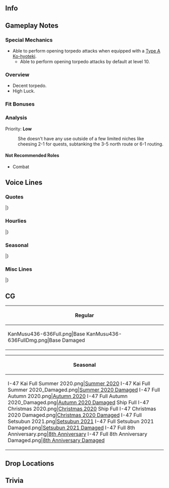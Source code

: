 ==Info==
{{KanmusuInfo|ID=436-636}}
{{KanmusuInfo|ID=1507-607}}

==Gameplay Notes==

===Special Mechanics===
* Able to perform opening torpedo attacks when equipped with a [[Type A Ko-hyoteki]].
** Able to perform opening torpedo attacks by default at level 10.

===Overview===
* Decent torpedo.
* High Luck.

===Fit Bonuses===
{{:{{BASEPAGENAME}}/Equipment Bonuses}}

===Analysis===
Priority: '''Low'''

: She doesn't have any use outside of a few limited niches like cheesing 2-1 for quests, subtanking the 3-5 north route or 6-1 routing. 

====Not Recommended Roles====
* Combat

==Voice Lines==
===Quotes===
{{ShipquoteHeader}}
{{ShipquoteKai
|scenario = Introduction
|origin =伊号潜水艦、巡潜丙型の七番艦、伊47。「ヨナ」って呼んでくださいな。「ヨナ」ですよ。えへへへぇ、提督、いいですか？
|translation =I'm the 1st class submarine, 7th ship of the Type-C cruiser submarines, I-47. You can call me "Yona". That's "Yona". Ehehehe, Admiral, did you get that?<ref>The IJN designated all it's 1st class submarines as "伊号".</ref>
}}
{{ShipquoteKai|kai = true
|scenario = Introduction
|origin =伊号潜水艦、巡潜丙型の七番艦、伊47。ヨナ、整備を終わってるよ。提督、出るの？いいですよ。
|translation =I'm the 1st class submarine, 7th ship of the Type-C cruiser submarines, I-47. I've finished my maintenance. Admiral, are we heading out? Alright then.
}}
{{ShipquoteKai
|scenario = Library
|origin =佐世保生まれの、伊号第４７潜水艦、伊４７です。後期の主力潜水艦の例に漏れず、あの兵装を主力として、ウルシー泊地襲撃やホーランディア、沖縄方面に出撃、終戦まで戦いました。今は、五島列島沖の海底で眠っています。
|translation =Born in Sasebo, I'm the 47th 1st class submarine, I-47. As with all the surviving frontline submarines late in the war, I was given that weapon as my main armament<ref>She's referring to her conversion to a [https://en.wikipedia.org/wiki/Kaiten Kaiten] mothership.</ref>. I fought right until the end of the war, participating in the raid on Ulithi Harbour as well as attacks on Hollandia and Okinawa.<ref>Hollandia refers to modern day [https://en.wikipedia.org/wiki/Jayapura Jayapura].</ref> These days, I'm resting at the bottom of the sea near the Gotou Islands.
}}
{{ShipquoteKai
|scenario = Secretary 1
|origin =ヨナ？いいですよ。
|translation =Yona? That's right.
}}
{{ShipquoteKai
|scenario = Secretary 2
|origin =ヨナを呼んだの…提督？違う？
|translation =Did you call... Admiral? You didn't?
}}
{{ShipquoteKai|kai = true
|scenario = Secretary 2
|origin =ヨナを呼んだの、提督？待ってたよ。
|translation =Did you call, Admiral? I've been waiting.
}}
{{ShipquoteKai
|scenario = Secretary 3
|origin =艦首に、8門あるんだ、ヨナ。これで、戦っていい？本当？本当に？はぁ、よかったあ。もう、苦しくない。ないよ。
|translation =I have 8 on my bow. Now can I fight? Really? You're not joking? Whew, that's a relief. I feel much better now. I really do.
}}
{{ShipquoteKai|kai = true
|scenario = Secretary 3
|origin =艦首に8門あるんだ、ヨナ。今は、これで戦うね？決して、忘れない。でも、二度とはあの戦い方はしない。だから、見ていてね、未来を…無駄にはしません。
|translation =I have 8 on my bow. I can fight now right? I won't forget that war, but I won't ever fight that way again. So I'll just keep facing the future... I won't sully their memories.
}}
{{ShipquoteKai
|scenario = Idle
|origin =あの筏、ヨナ、覚えてるよ。その後のことも、ずっと忘れない。一人も、ふぅ、この幸せも、忘れない。
|translation =I remember that raft. I'll never forget it, or what happened after. I'll never forget any of them... sniff... or this happiness.<ref>She rescued a raft with 8 Army personnel that escaped from Guam in December 1944. The Kaiten crews aboard her gave up their berths so she had enough space to take the castaways home.</ref>
}}
{{ShipquoteKai
|scenario = Secretary Married
|origin =提督〜 アイスクリーム 、食べる？作ったの。溶けちゃうから、早く食べてね？
|translation =Admiral~, want some ice cream? I made it myself. It'll melt, so eat it quickly, alright?<ref>Referring to [https://books.google.com/books?id=-8klAgAAQBAJ&pg=PT112&lpg=PT112&dq=i-47+submarine+ice+cream&source=bl&ots=d7otFlGG4C&sig=ACfU3U1ZQfEFBnIVo7lWhsJb6RwXs0c38w&hl=en&sa=X&ved=2ahUKEwjHhdC8_6PqAhUHHs0KHYDsDXgQ6AEwDHoECA0QAQ#v=onepage&q=i-47%20submarine%20ice%20cream&f=false the time] her commanding officer gave ice cream to her Kaiten crews.</ref>
}}
{{ShipquoteKai
|scenario = Wedding
|origin =提督、ヨナを呼んだの？ローズエンドですか？違う？…これは、ヨナに？あはぁ、きれい。きれいですね。あれ、これは…ヨナの涙？なんで、嬉しいのに。
|translation =Admiral, did you call me? Is it for "Road's End"<ref>[http://www.combinedfleet.com/Destruction3.htm Operation Road's End] was the name of the operation where 24 operational IJN submarines were scuttled by the Allies at Sasebo, as part of mass scrapping or disposal of the Japanese fleet.</ref>? It's not? ...Is this for me? Ah, it's beautiful. It's so beautiful. Huh, I'm... crying? Why, when I'm so happy?
}}
{{ShipquoteKai
|scenario = Looking At Scores
|origin =一人一人を、ヨナが忘れることはありません。
|translation =I haven't forgotten any of them.
}}
{{ShipquoteKai
|scenario = Joining A Fleet
|origin =第十五潜水隊、伊４７、出撃。戻ってくるからね。
|translation =15th Submarine Squadron, I-47, sortieing. I'll definitely come home.
}}
{{ShipquoteKai
|scenario = Equipment 1
|origin =魚雷より大き魚雷を、もう積むことはありません。
|translation =I won't take those oversized torpedoes ever again.<ref>Referring to the Kaiten.</ref>
}}
{{ShipquoteKai|kai = true
|scenario = Equipment 1
|origin =いいですね。ありがとう。
|translation =This is good. Thanks.
}}
{{ShipquoteKai
|scenario = Equipment 2
|origin =こういうの、好き。
|translation =I like this.
}}
{{ShipquoteKai
|scenario = Equipment 3
|origin =あれ？筏じゃない？違う？
|translation =Huh? Isn't that a raft? It isn't?
}}
{{ShipquoteKai
|scenario = Supply
|origin =ありがとう。これで、ヨナは、動ける。
|translation =Thanks. Now I can keep going.
}}
{{ShipquoteKai
|scenario = Docking Minor
|origin =少し、ごめんね。
|translation =Just a sec, sorry.
}}
{{ShipquoteKai
|scenario = Docking Major
|origin =う〜ん、直る。直します。ごめんね。
|translation =Don't mind me. I'll go get this fixed right up. Sorry.
}}
{{ShipquoteKai
|scenario = Construction
|origin =新しい仲間。仲間だね？
|translation =It's a new comrade. She'll be our friend, right?
}}
{{ShipquoteKai
|scenario = Returning From Sortie
|origin =作戦、完了。こういう作戦なら、悲しくない。
|translation =Mission accomplished. These sorts of missions don't make me sad.
}}
{{ShipquoteKai
|scenario = Starting A Sortie
|origin =ヨナ、出るの？いいですよ。提督、手をつないでいてね。ずっとよ。
|translation =Is it time for me to head out? Alright then. Admiral, don't ever let go of my hand, alright?
}}
{{ShipquoteKai
|scenario = Battle Start
|origin =敵艦、見つけしました。魚雷戦、用意してください。魚雷戦です。
|translation =Enemy ship spotted. Ready the torpedoes. We're launching a salvo.
}}
{{ShipquoteKai
|scenario = Attack
|origin =一番から、四番…ふぅ。てっ！
|translation =Tubes 1 through 4... *deep breath*... FIRE!
}}
{{ShipquoteKai|kai = true
|scenario = Attack
|origin =発射雷数：４。調整深度：３ メートル 。発射始め。てっ！
|translation =Number of torpedoes: 4. Running depth: 3 metres. Begin launch. Fire!
}}
{{ShipquoteKai
|scenario = Air Battle/Daytime Spotting/Night Battle Attack
|origin =艦首魚雷、用意、お願いします。
|translation =Please ready the bow torpedoes.
}}
{{ShipquoteKai
|scenario = Night Battle
|origin =夜です。やって、みます。
|translation =It's night. I'll give it a shot.
}}
{{ShipquoteKai
|scenario = MVP
|origin =そう…なの？ヨナが？あはぁ、本当？本当に？みんなに、みんなに報告してくるね？
|translation =Is... that true? I am? Ah, really? You're serious? I'm... I'm going to tell everyone, alright?
}}
{{ShipquoteKai
|scenario = Minor Damage 1
|origin =はあぁ〜！や、やめて！急速潜行！
|translation =Aaaah! St-stop that! Crash dive!
}}
{{ShipquoteKai
|scenario = Minor Damage 2
|origin =やめて、やめて、やめて！
|translation =Stop it, stop it, STOP IT!
}}
{{ShipquoteKai
|scenario = Major Damage
|origin =ば、爆雷！？水が攻めてくる…いや！メインタンクブロー 、浮上して！
|translation =A-A depth charge!? Water is flooding in... Oh no! Blow the main ballast tanks, surface!
}}
{{ShipquoteKai
|scenario = Sunk
|origin =水が…水が攻めてくるの…でも…暖かい……ヨナも…ヨナも…みんなのところに…行くの…
|translation =Water... water is flooding in... But... it's warm...... I'm... I'm... going to where... everyone is...
}}
|}
<references/>
{{clear}}

===Hourlies===
{{ShipquoteHeader|type = hourly}}
{{ShipquoteKai|kai = true
|scenario = 00:00
|origin =新しい一日が、始まります。今日は、ヨナが当直。提督、いいですか？
|translation =A new day has begun. I'm on duty today. Admiral, is that okay?
}}
{{ShipquoteKai|kai = true
|scenario = 01:00
|origin =マルヒトマルマル。深夜のような。
|translation =0100. It's around midnight.<ref>She's making a pun on how her name sounds like "around, like, almost". She does this all morning.</ref>
}}
{{ShipquoteKai|kai = true
|scenario = 02:00
|origin =マルフタマルマル。丑三つ時のような。
|translation =0200. It's around 2am. 
}}
{{ShipquoteKai|kai = true
|scenario = 03:00
|origin =マルサンマルマル。提督の…後ろのよな〜。えぇ？怖い？
|translation =0300. I'm hanging out... behind the admiral~. Eh? That's creepy?
}}
{{ShipquoteKai|kai = true
|scenario = 04:00
|origin =マルヨンマルマル。もうすぐ、朝のような。少し眠いです。
|translation =0400. It's almost morning. I'm kinda sleepy.
}}
{{ShipquoteKai|kai = true
|scenario = 05:00
|origin =マルゴーマルマル。夜明けのような。提督、見て、朝日。奇麗。空気も美味しい。
|translation =0500. Looks like it's dawn. Admiral, look at the morning sun. It's beautiful. The air is great too.
}}
{{ShipquoteKai|kai = true
|scenario = 06:00
|origin =マルロクマルマル。総員起こし、かけるような。艦隊、総委員起こし！あれ、誰も起きません。…声が小さかったです？総委員お越し！お越し！です！
|translation =0600. It's about time to wake everyone up. Fleet, all hands assemble! Huh, no one is waking up... My voice was too soft? All hands assemble! Wake up! Now!
}}
{{ShipquoteKai|kai = true
|scenario = 07:00
|origin =マルナナマルマル。朝食を、ご用意しました。もう野菜がないので、缶詰がメインです。あぁ、ご飯は炊いています。
|translation =0700. I made breakfast. Since we don't have any vegetables, the main dish is canned food. Ah, I did make rice.
}}
{{ShipquoteKai|kai = true
|scenario = 08:00
|origin =マルハチマルマル。提督？ヴィタミン剤を…えぇ、サプリ要らない？そうですか…飲んだほうがいいのに…
|translation =0800. Admiral? Have some vitamin supplements... Eh, you don't need them at all? I see... I think it'd be better if you took some...<ref>Vitamin deficiencies (namely beriberi, thiamine deficiency) were a serious problem for the 19th century Japanese navy. Dietary changes such as barley rice resolved this in the Navy by WWII, but the Army was skeptical of the research and suffered beriberi throughout the war. Submariner diets must also account for Vitamin D deficiency.</ref>
}}
{{ShipquoteKai|kai = true
|scenario = 09:00
|origin =マルキュマルマル。ヨナ、出航します。
|translation =0900. I'm heading out.
}}
{{ShipquoteKai|kai = true
|scenario = 10:00
|origin =ヒトマルマルマル。ヨナ、ハッチ閉じます。潜航用意。
|translation =1000. Closing the hatch. Ready to dive.
}}
{{ShipquoteKai|kai = true
|scenario = 11:00
|origin =ヒトヒトマルマル。ヨナ、お腹が空いてきました。
|translation =1100. I'm hungry.
}}
{{ShipquoteKai|kai = true
|scenario = 12:00
|origin =ヒトフタマルマル。昼食の時間です。提督、豪華です！カレーですよ。カレー！
|translation =1200. It's lunchtime. Admiral, that's so extravagant! It's curry. Actual curry!
}}
{{ShipquoteKai|kai = true
|scenario = 13:00
|origin =ヒトサンマルマル。お昼美味しかったですね。明日は、敵地突入でしょうか？ヨナ、少しだけ心配です。
|translation =1300. Lunch was delicious. So we're attacking the enemy base tomorrow? I'm a little worried about that.
}}
{{ShipquoteKai|kai = true
|scenario = 14:00
|origin =ヒトヨンマルマル。メインタンクブロー。ヨナ、浮上します
|translation =1400. Blowing the main ballast tanks. I'm surfacing.
}}
{{ShipquoteKai|kai = true
|scenario = 15:00
|origin =ヒトゴマルマル。あれは…あの、ピカピカとしてるの、筏かもしれません。もっと、近づいてみます。
|translation =1500. I think... that thing glinting over there might be a raft. I'll get a closer look.
}}
{{ShipquoteKai|kai = true
|scenario = 16:00
|origin =ヒトロクマルマル。違いました。ヨナ、少し疲れてるのかも。
|translation =1600. I was mistaken. I might be getting tired.
}}
{{ShipquoteKai|kai = true
|scenario = 17:00
|origin =ヒトナナマルマル。提督、よかったら司令塔に…はぁ、ほら！見てください。空、奇麗。夕日が、落ちます。
|translation =1700. Admiral, would you like to come up to the conning tower... Ah, there! Look at that. The sky is so pretty. The sun is setting.
}}
{{ShipquoteKai|kai = true
|scenario = 18:00
|origin =ヒトハチマルマ…あれ、提督、この司令塔にあるの…もしかして、爆雷！？う、うわあぁ！
|translation =180... Uhm, Admiral could that be... a depth charge in the conning tower!? Wh-whoaa!<ref>After getting damaged by depth charges at Okinawa, a dud was found on her conning tower after she surfaced.</ref>
}}
{{ShipquoteKai|kai = true
|scenario = 19:00
|origin =ヒトキュマルマル。夕食用の缶詰、開けますね。えぇ、待って？間宮…間宮って…あの間宮って！？
|translation =1900. I'll open the canned food for our dinner. Eh, "wait"? Mamiya... By "Mamiya" you mean... that Mamiya!?
}}
{{ShipquoteKai|kai = true
|scenario = 20:00
|origin =フタマルマルマル。んー、提督、幸せです。こんな美味しいものを食べられて、幸せのような。
|translation =2000. Nom. Admiral, this is bliss. I'm happy I can have such delicious food.
}}
{{ShipquoteKai|kai = true
|scenario = 21:00
|origin =フタヒトマルマル。何か罰が当たってしまいそう。美味しかった。みんなにも…うーん、なんでもないです。
|translation =2100. I feel like I'll pay for eating so much somehow. It was really good. I want to give everyone... No, it's nothing.
}}
{{ShipquoteKai|kai = true
|scenario = 22:00
|origin =フタフタマルマル。提督、幸せって、生きるって、素敵なことですね？ヨナは今、そう…思います。
|translation =2200. Admiral, being alive and happy is wonderful isn't it? That's... what I think now.
}}
{{ShipquoteKai|kai = true
|scenario = 23:00
|origin =フタサンマルマル。今日はもう、終わり。少し、眠りましょう？提督、手を、手をつないでいってください。
|translation =2300. The day is over. Shall we get some sleep? Admiral, don't... don't let go of my hand, please.
}}
|}
<references/>
{{clear}}

===Seasonal===
{{SeasonalHeaderOld}}
{{SeasonalQuote
|scenario = [[Seasonal/Autumn_2020|Autumn 2020]]
|origin = 鎮守府秋祭り、楽しい〜。迅鯨さん、大変そう。
|translation =	The Naval Base Autumn Festival is fuuuun. Jingei looks like she's having a hard time.
|audio = I-47_Autumn_2020_Secretary_1.mp3
|notes = 
}}
{{SeasonalQuote
|scenario = [[Seasonal/End_of_Year_2020|End of Year 2020]]
|origin = 潜水艦隊も、年末大掃除ですね。ヨナ、了解です。拭き掃除、担当します。なぜ？ちょっと、楽しい。 
|translation =	The submarine fleet will also be doing the year-end spring cleaning. Yona, acknowledging. I'll handle the scrubbing. Why? I think it's kinda fun. 
|audio = I-47_Year_End_2020_Secretary_1.mp3
|notes = 
}}
{{SeasonalQuote
|scenario = [[Seasonal/Setsubun_2021|Setsubun 2021]]
|origin = えぇ？節分？節分…ヨナ達の鬼は？迅鯨さんなの？いいのかな…ごめなさい！えいぃ〜！
|translation =	Huh? It's Setsubun? Setsubun... Who is our oni? It's Jingei? Is this alright... I'm sorry! Take thiiiis~!
|audio = I-47_Setsubun_2021_Secretary_1.mp3
|notes = 
}}
{{SeasonalQuote
|scenario = [[Seasonal/White_Day_2021|White Day2021]]
|origin =ヨナにお返しを？あぁ、ありがとう。後で、大事に食べます。 
|translation =	A return gift for me? Ah, thank you. I'll savour it later. 
|audio = I-47_White_Day_2021_Secretary_1.mp3
|notes =
}}
{{SeasonalQuote
|scenario = [[Seasonal/Coming_of_Spring_2021|Coming of Spring 2021]]
|origin =潜水艦隊でお花見ですか？ちょっとだけ行ってみたいような。 
|translation =	A cherry blossom viewing with the submarine fleet? I'd like to join them for a while. 
|audio = I-47_Spring_2021_Secretary_1.mp3
|notes =
}}
{{SeasonalQuote
|scenario = [[Seasonal/Eighth_Anniversary|8th Anniversary]]
|origin = 艦隊、八周年。ヨナ、お祝い、申し上げます。
|translation =	It's the fleet's 8th Anniversary. I offer my most heartfelt congratulations.
|audio = I-47_8th Anniversary_Secretary_1.mp3
|notes = 
}}
{{SeasonalQuote
|scenario = [[Seasonal/Rainy_Season_2021|Rainy Season 2021]]
|origin = よく降ります。ヨナ、防水艤装をどうでしょう？これから安心のよな。 
|translation =	It's really coming down. I should get my waterproof rigging. Now I'll be fine. 
|audio = I-47_Rainy Season 2021_Secretary_1.mp3
|notes = 
}}
|}<references/>

{{clear}}

===Misc Lines===
{{SeasonalHeaderOld}}
{{SeasonalQuote
|scenario = [[Summer 2020 Event]]
|origin = 伊４７、ヨナ、了解。射点に着きます。
|translation =I-47, Yona, acknowledging. Approaching the firing position. 
|audio = Ship_Voice_I-47_Kai_Rainy-Summer_2020_Event_Friend_Fleet_1.mp3
|notes = Friend Fleet 1
}}
|}
<references/>
{{clear}}

==CG==
{| class="mw-collapsible mw-collapsed wikitable" style="width: 100%;"
!Regular
|-
|<gallery>
KanMusu436-636Full.png|Base
KanMusu436-636FullDmg.png|Base Damaged
</gallery>
|}

{| class="mw-collapsible mw-collapsed wikitable" style="width: 100%;"
!Seasonal
|-
|<gallery>
I-47 Kai Full Summer 2020.png|[[Seasonal/Summer_2020|Summer 2020]]
I-47 Kai Full Summer 2020_Damaged.png|[[Seasonal/Summer_2020|Summer 2020 Damaged]]
I-47 Full Autumn 2020.png|[[Seasonal/Autumn_2020|Autumn 2020]]
I-47 Full Autumn 2020_Damaged.png|[[Seasonal/Autumn_2020|Autumn 2020 Damaged]]
Ship Full I-47 Christmas 2020.png|[[Seasonal/Christmas_2020|Christmas 2020]]
Ship Full I-47 Christmas 2020 Damaged.png|[[Seasonal/Christmas_2020|Christmas 2020 Damaged]]
I-47 Full Setsubun 2021.png|[[Seasonal/Setsubun_2021|Setsubun 2021]]
I-47 Full Setsubun 2021 Damaged.png|[[Seasonal/Setsubun_2021|Setsubun 2021 Damaged]]
I-47 Full 8th Anniversary.png|[[Seasonal/Eighth_Anniversary|8th Anniversary]]
I-47 Full 8th Anniversary Damaged.png|[[Seasonal/Eighth_Anniversary|8th Anniversary Damaged]]
</gallery>
|}

==Drop Locations==

==Trivia==

{{Shiplist}}